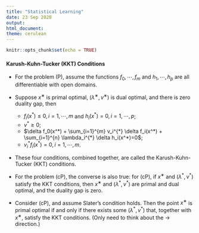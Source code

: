 ```yaml
---
title: "Statistical Learning"
date: 23 Sep 2020
output:
html_document:
theme: cerulean
---
```

<link rel="stylesheet" type="text/css" href="../style/style.css">
<link rel="stylesheet" type="text/css" href="../style/github.css">

```r
knitr::opts_chunk$set(echo = TRUE)
```

#### Karush-Kuhn-Tucker (KKT) Conditions


- For the problem (P), assume the functions $f_0,\cdots , f_m$ and $h_1,\cdots , h_p$ are
all differentiable with open domains.

- Suppose $x^∗$ is primal optimal, $(\lambda^∗, v^∗)$ is dual optimal, and there is zero
duality gap, then
	- $f_i(x^*) \le 0, i=1,\cdots,m$ and $h_i(x^*) = 0, i=1,\cdots,p$;
	- $v^* \ge 0$;
	- $\delta f_0(x^*) + \sum_{i=1}^{m} v_i^{*} \delta f_i(x^*) + \sum_{i=1}^{n} \lambda_i^{*} \delta h_i(x^*)=0$;
	- $v_i^{*} f_i(x^*) = 0, i=1,\cdots,m$.
- These four conditions, combined together, are called the
Karush-Kuhn-Tucker (KKT) conditions.

- For the problem (cP), the converse is also true: for (cP), if $x^∗$ and $(\lambda^*,v^*)$ satisfy the KKT conditions, then $x^∗$ and $(\lambda^*, v^*)$ are primal and dual optimal, and the duality gap is zero.

- Consider (cP), and assume Slater’s condition holds. Then the point $x^∗$ is primal optimal if and only if there exists some $(\lambda^*, v^*)$ that, together with $x^∗$, satisfy the KKT conditions. (Only need to think about the $\to$ direction.)

